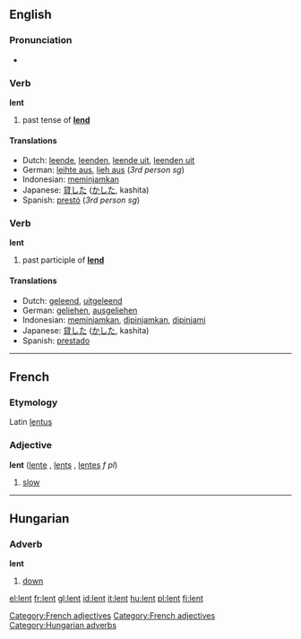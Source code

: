 {{see|Lent}}
==English==

===Pronunciation===
*{{IPA|/lεnt/}}

===Verb===
'''lent'''
# past tense of '''[[lend]]'''

====Translations====
*Dutch: [[leende]], [[leenden]], [[leende uit]], [[leenden uit]]
*German: [[leihte aus]], [[lieh aus]] (''3rd person sg'')
*Indonesian: [[pinjam|meminjamkan]]
*Japanese: [[貸した]] ([[かした]], kashita)
*Spanish: [[prestó]] (''3rd person sg'')

===Verb===
'''lent'''
# past participle of '''[[lend]]'''

====Translations====
*Dutch: [[geleend]], [[uitgeleend]]
*German: [[geliehen]], [[ausgeliehen]]
*Indonesian: [[pinjam|meminjamkan]], [[pinjam|dipinjamkan]], [[pinjam|dipinjami]]
*Japanese: [[貸した]] ([[かした]], kashita)
*Spanish: [[prestado]]


----

==French==
===Etymology===
Latin [[lentus]]
===Adjective===
'''lent''' {{m}} ([[lente]] {{f}}, [[lents]] {{p}}, [[lentes]] ''f pl'')

# [[slow]]

[[Category:French adjectives]]


----

==Hungarian==
===Adverb===
'''lent'''

#[[down]]

[[Category:French adjectives]]
[[Category:Hungarian adverbs]]

[[el:lent]]
[[fr:lent]]
[[gl:lent]]
[[id:lent]]
[[it:lent]]
[[hu:lent]]
[[pl:lent]]
[[fi:lent]]